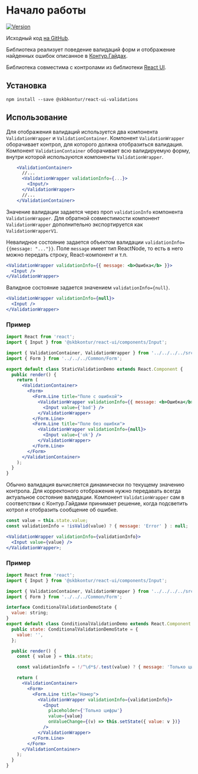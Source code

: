 
<Meta of={DocsStories} />

# Начало работы

[![Version](https://img.shields.io/badge/npm-${process.env.libraryVersionEscaped}-orange.svg?style=flat-square)](https://www.npmjs.com/package/react-ui-validations)

Исходный код [на GitHub](https://github.com/skbkontur/retail-ui/tree/master/packages/react-ui-validations).

Библиотека реализует поведение валидаций форм и отображение найденных ошибок описанное в [Контур.Гайдах](https://guides.kontur.ru/principles/validation/).

Библиотека совместима с контролами из библиотеки [React UI](https://tech.skbkontur.ru/react-ui/).

## Установка

`npm install --save @skbkontur/react-ui-validations`

## Использование

Для отображения валидаций используется два компонента `ValidationWrapper` и `ValidationContainer`.
Компонент `ValidationWrapper` оборачивает контрол, для которого должна отобразиться валидация.
Компонент `ValidationContainer` оборачивает всю валидируемую форму, внутри которой используются компоненты `ValidationWrapper`.

```jsx static
    <ValidationContainer>
      //...
      <ValidationWrapper validationInfo={...}>
        <Input/>
      </ValidationWrapper>
      //...
    </ValidationContainer>
```

Значение валидации задается через проп `validationInfo` компонента `ValidationWrapper`.
Для обратной совместимости компонент `ValidationWrapper` дополнительно экспортируется как `ValidationWrapperV1`.

Невалидное состояние задается объектом валидации `validationInfo={{message: "..."}}`.
Поле `message` имеет тип ReactNode, то есть в него можно передать строку, React-компонент и т.п.

```jsx static
<ValidationWrapper validationInfo={{ message: <b>Ошибка</b> }}>
  <Input />
</ValidationWrapper>
```

Валидное состояние задается значением `validationInfo={null}`.

```jsx static
<ValidationWrapper validationInfo={null}>
  <Input />
</ValidationWrapper>
```

### Пример

<Story of={DocsStories.StaticValidation}></Story>

```jsx static
import React from 'react';
import { Input } from '@skbkontur/react-ui/components/Input';

import { ValidationContainer, ValidationWrapper } from '../../../../src';
import { Form } from '../../../Common/Form';

export default class StaticValidationDemo extends React.Component {
  public render() {
    return (
      <ValidationContainer>
        <Form>
          <Form.Line title="Поле с ошибкой">
            <ValidationWrapper validationInfo={{ message: <b>Ошибка</b> }}>
              <Input value={'bad'} />
            </ValidationWrapper>
          </Form.Line>
          <Form.Line title="Поле без ошибки">
            <ValidationWrapper validationInfo={null}>
              <Input value={'ok'} />
            </ValidationWrapper>
          </Form.Line>
        </Form>
      </ValidationContainer>
    );
  }
}
```

Обычно валидация вычисляется динамически по текущему значению контрола.
Для корректоного отображения нужно передавать всегда актуальное состояние валидации.
Компонент `ValidationWrapper` сам в соответствии с Контур.Гайдами принимает решение, когда подсветить котрол и отобразить сообщение об ошибке.

```jsx static
const value = this.state.value;
const validationInfo = !isValid(value) ? { message: 'Error' } : null;

<ValidationWrapper validationInfo={validationInfo}>
  <Input value={value} />
</ValidationWrapper>;
```

### Пример

<Story of={DocsStories.ConditionalValidation}></Story>

```jsx static
import React from 'react';
import { Input } from '@skbkontur/react-ui/components/Input';

import { ValidationContainer, ValidationWrapper } from '../../../../src';
import { Form } from '../../../Common/Form';

interface ConditionalValidationDemoState {
  value: string;
}
export default class ConditionalValidationDemo extends React.Component {
  public state: ConditionalValidationDemoState = {
    value: '',
  };

  public render() {
    const { value } = this.state;

    const validationInfo = !/^\d*$/.test(value) ? { message: 'Только цифры' } : null;

    return (
      <ValidationContainer>
        <Form>
          <Form.Line title="Номер">
            <ValidationWrapper validationInfo={validationInfo}>
              <Input
                placeholder={'Только цифры'}
                value={value}
                onValueChange={(v) => this.setState({ value: v })}
              />
            </ValidationWrapper>
          </Form.Line>
        </Form>
      </ValidationContainer>
    );
  }
}
```
